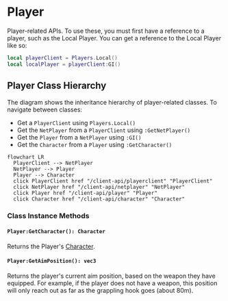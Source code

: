 # Player

Player-related APIs. To use these, you must first have a reference to a player, such as the Local Player. You can get a reference to the Local Player like so:

```lua
local playerClient = Players.Local()
local localPlayer = playerClient:GI()
```

## Player Class Hierarchy

The diagram shows the inheritance hierarchy of player-related classes. To navigate between classes:
- Get a `PlayerClient` using `Players.Local()`
- Get the `NetPlayer` from a `PlayerClient` using `:GetNetPlayer()`
- Get the `Player` from a `NetPlayer` using `:GI()`
- Get the `Character` from a `Player` using `:GetCharacter()`


```mermaid
flowchart LR
  PlayerClient --> NetPlayer
  NetPlayer --> Player
  Player --> Character
  click PlayerClient href "/client-api/playerclient" "PlayerClient"
  click NetPlayer href "/client-api/netplayer" "NetPlayer"
  click Player href "/client-api/player" "Player"
  click Character href "/client-api/character" "Character"
```

### Class Instance Methods

#### `Player:GetCharacter(): Character`

Returns the Player's [Character](/client-api/character).

#### `Player:GetAimPosition(): vec3`

Returns the player's current aim position, based on the weapon they have equipped. For example, if the player does not have a weapon, this position will only reach out as far as the grappling hook goes (about 80m).